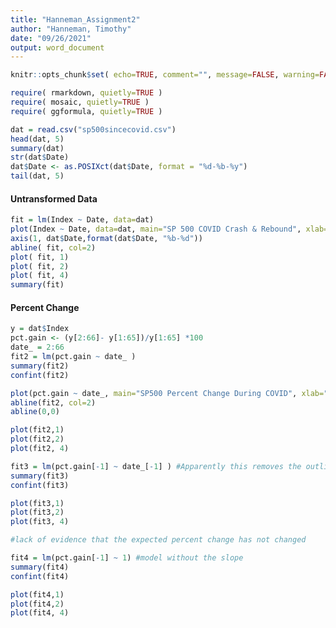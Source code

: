 ---
title: "Hanneman_Assignment2"
author: "Hanneman, Timothy"
date: "09/26/2021"
output: word_document
---

```{r setup, include=FALSE}
knitr::opts_chunk$set( echo=TRUE, comment="", message=FALSE, warning=FALSE )
```


```{r, include=TRUE}
require( rmarkdown, quietly=TRUE )
require( mosaic, quietly=TRUE )
require( ggformula, quietly=TRUE )
```


```{r, echo=TRUE, results="hide"}
dat = read.csv("sp500sincecovid.csv")
head(dat, 5)
summary(dat)
str(dat$Date)
dat$Date <- as.POSIXct(dat$Date, format = "%d-%b-%y")
tail(dat, 5)
```

#### Untransformed Data
```{r, echo=TRUE, results="hide"}
fit = lm(Index ~ Date, data=dat)
plot(Index ~ Date, data=dat, main="SP 500 COVID Crash & Rebound", xlab="Date", ylab="Value")
axis(1, dat$Date,format(dat$Date, "%b-%d"))
abline( fit, col=2)
plot( fit, 1)
plot( fit, 2)
plot( fit, 4)
summary(fit)
```

#### Percent Change
```{r, echo=TRUE, results="hide"}
y = dat$Index
pct.gain <- (y[2:66]- y[1:65])/y[1:65] *100
date_ = 2:66
fit2 = lm(pct.gain ~ date_ )
summary(fit2)
confint(fit2)

plot(pct.gain ~ date_, main="SP500 Percent Change During COVID", xlab="Weeks since Mar 30th 2020", ylab="Weekly Percent Change")
abline(fit2, col=2)
abline(0,0)

plot(fit2,1)
plot(fit2,2)
plot(fit2, 4)

```

```{r, echo=TRUE, results="hide"}
fit3 = lm(pct.gain[-1] ~ date_[-1] ) #Apparently this removes the outlier
summary(fit3)
confint(fit3)

plot(fit3,1)
plot(fit3,2)
plot(fit3, 4)

```


```{r, echo=TRUE, results="hide"}
#lack of evidence that the expected percent change has not changed

fit4 = lm(pct.gain[-1] ~ 1) #model without the slope
summary(fit4)
confint(fit4)

plot(fit4,1)
plot(fit4,2)
plot(fit4, 4)
```

